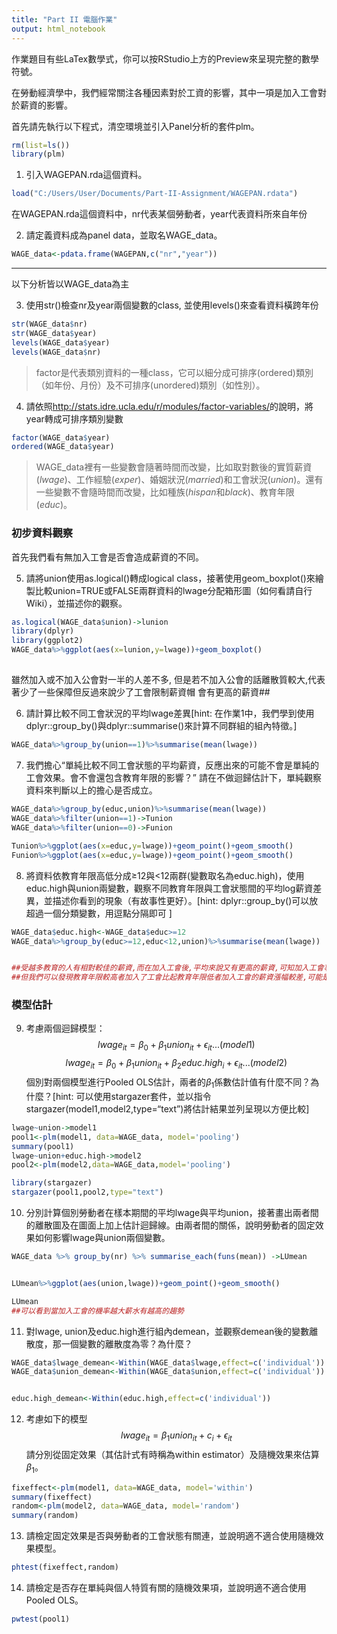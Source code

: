 ```yaml
---
title: "Part II 電腦作業"
output: html_notebook
---
```

作業題目有些LaTex數學式，你可以按RStudio上方的Preview來呈現完整的數學符號。

在勞動經濟學中，我們經常關注各種因素對於工資的影響，其中一項是加入工會對於薪資的影響。

首先請先執行以下程式，清空環境並引入Panel分析的套件plm。
```r
rm(list=ls())
library(plm)
```


1. 引入WAGEPAN.rda這個資料。
```r
load("C:/Users/User/Documents/Part-II-Assignment/WAGEPAN.rdata")
```

在WAGEPAN.rda這個資料中，nr代表某個勞動者，year代表資料所來自年份

2. 請定義資料成為panel data，並取名WAGE_data。
```r

WAGE_data<-pdata.frame(WAGEPAN,c("nr","year"))
```

***
以下分析皆以WAGE_data為主

3. 使用str()檢查nr及year兩個變數的class, 並使用levels()來查看資料橫跨年份
```r
str(WAGE_data$nr)
str(WAGE_data$year)
levels(WAGE_data$year)
levels(WAGE_data$nr)
```

> factor是代表類別資料的一種class，它可以細分成可排序(ordered)類別（如年份、月份）及不可排序(unordered)類別（如性別）。

4. 請依照<http://stats.idre.ucla.edu/r/modules/factor-variables/>的說明，將year轉成可排序類別變數
```r
factor(WAGE_data$year)
ordered(WAGE_data$year)
```


> WAGE_data裡有一些變數會隨著時間而改變，比如取對數後的實質薪資($lwage$)、工作經驗($exper$)、婚姻狀況($married$)和工會狀況($union$)。還有一些變數不會隨時間而改變，比如種族($hispan$和$black$)、教育年限($educ$)。

### 初步資料觀察
首先我們看有無加入工會是否會造成薪資的不同。

5. 請將union使用as.logical()轉成logical  class，接著使用geom_boxplot()來繪製比較union=TRUE或FALSE兩群資料的lwage分配箱形圖（如何看請自行Wiki），並描述你的觀察。
```r
as.logical(WAGE_data$union)->lunion
library(dplyr)
library(ggplot2)
WAGE_data%>%ggplot(aes(x=lunion,y=lwage))+geom_boxplot()


```
##
雖然加入或不加入公會對一半的人差不多,
但是若不加入公會的話離散質較大,代表著少了一些保障但反過來說少了工會限制薪資帽 會有更高的薪資##


6. 請計算比較不同工會狀況的平均lwage差異[hint: 在作業1中，我們學到使用dplyr::group_by()與dplyr::summarise()來計算不同群組的組內特徵。]
```r
WAGE_data%>%group_by(union==1)%>%summarise(mean(lwage))
```

 7. 我們擔心“單純比較不同工會狀態的平均薪資，反應出來的可能不會是單純的工會效果。會不會還包含教育年限的影響？” 請在不做迴歸估計下，單純觀察資料來判斷以上的擔心是否成立。
```r
WAGE_data%>%group_by(educ,union)%>%summarise(mean(lwage))
WAGE_data%>%filter(union==1)->Tunion
WAGE_data%>%filter(union==0)->Funion

Tunion%>%ggplot(aes(x=educ,y=lwage))+geom_point()+geom_smooth()
Funion%>%ggplot(aes(x=educ,y=lwage))+geom_point()+geom_smooth()


```

8. 將資料依教育年限高低分成≥12與<12兩群(變數取名為educ.high)，使用educ.high與union兩變數，觀察不同教育年限與工會狀態間的平均log薪資差異，並描述你看到的現象（有故事性更好）。[hint: dplyr::group_by()可以放超過一個分類變數，用逗點分隔即可 ]
```r
WAGE_data$educ.high<-WAGE_data$educ>=12
WAGE_data%>%group_by(educ>=12,educ<12,union)%>%summarise(mean(lwage))


##受越多教育的人有相對較佳的薪資,而在加入工會後,平均來說又有更高的薪資,可知加入工會事件不錯的事
##但我們可以發現教育年限較高者加入了工會比起教育年限低者加入工會的薪資漲幅較差,可能是教育年限低者的工會有較強勢的效果
```

### 模型估計
9. 考慮兩個迴歸模型：
$$lwage_{it}	=\beta_{0}+\beta_{1}union_{it}+\epsilon_{it}...(model1)$$
$$lwage_{it}	=\beta_{0}+\beta_{1}union_{it}+\beta_{2}educ.high_{i}+\epsilon_{it}...(model2)$$
個別對兩個模型進行Pooled OLS估計，兩者的$\beta_1$係數估計值有什麼不同？為什麼？[hint: 可以使用stargazer套件，並以指令stargazer(model1,model2,type="text")將估計結果並列呈現以方便比較]
```r
lwage~union->model1
pool1<-plm(model1, data=WAGE_data, model='pooling')
summary(pool1)
lwage~union+educ.high->model2
pool2<-plm(model2,data=WAGE_data,model='pooling')

library(stargazer)
stargazer(pool1,pool2,type="text")
```

10. 分別計算個別勞動者在樣本期間的平均lwage與平均union，接著畫出兩者間的離散圖及在圖面上加上估計迴歸線。由兩者間的關係，說明勞動者的固定效果如何影響lwage與union兩個變數。
```r
WAGE_data %>% group_by(nr) %>% summarise_each(funs(mean)) ->LUmean


LUmean%>%ggplot(aes(union,lwage))+geom_point()+geom_smooth()

LUmean
##可以看到當加入工會的機率越大薪水有越高的趨勢

```


11. 對lwage, union及educ.high進行組內demean，並觀察demean後的變數離散度，那一個變數的離散度為零？為什麼？
```r
WAGE_data$lwage_demean<-Within(WAGE_data$lwage,effect=c('individual'))
WAGE_data$union_demean<-Within(WAGE_data$union,effect=c('individual'))


educ.high_demean<-Within(educ.high,effect=c('individual'))
```

12. 考慮如下的模型
$$lwage_{it}=\beta_{1}union_{it}+c_{i}+\epsilon_{it}$$
請分別從固定效果（其估計式有時稱為within estimator）及隨機效果來估算$\beta_1$。
```r
fixeffect<-plm(model1, data=WAGE_data, model='within')
summary(fixeffect)
random<-plm(model2, data=WAGE_data, model='random')
summary(random)
```

13. 請檢定固定效果是否與勞動者的工會狀態有關連，並說明適不適合使用隨機效果模型。
```r
phtest(fixeffect,random)
```

14. 請檢定是否存在單純與個人特質有關的隨機效果項，並說明適不適合使用Pooled OLS。
```r
pwtest(pool1)
```

